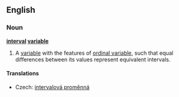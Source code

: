 ==English==
{{wikipedia|Level of measurement}}
===Noun===
'''[[interval]] [[variable]]'''

# {{statistics}} A [[variable]] with the features of [[ordinal variable]], such that equal differences between its values represent equivalent intervals.

====Translations====
{{trans-top|variable}}
*Czech: [[intervalová proměnná]] {{f}}
{{trans-mid}}
{{trans-bottom}}